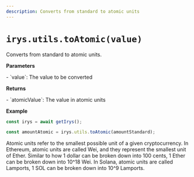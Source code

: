 ```yaml
---
description: Converts from standard to atomic units
---
```



# `irys.utils.toAtomic(value)`

Converts from standard to atomic units.

**Parameters**

<div className="-mt-6" />- `value`: The value to be converted

**Returns**

<div className="-mt-6" />
- `atomicValue`: The value in atomic units

**Example**
```js
const irys = await getIrys();

const amountAtomic = irys.utils.toAtomic(amountStandard);
```

<Callout type="info" emoji="ℹ️">
	Atomic units refer to the smallest possible unit of a given cryptocurrency. In Ethereum, atomic units are called
	Wei, and they represent the smallest unit of Ether. Similar to how 1 dollar can be broken down into 100 cents, 1
	Ether can be broken down into 10^18 Wei. In Solana, atomic units are called Lamports, 1 SOL can be broken down into
	10^9 Lamports.
</Callout>
